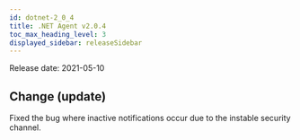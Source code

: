 ```yaml
---
id: dotnet-2_0_4
title: .NET Agent v2.0.4
toc_max_heading_level: 3
displayed_sidebar: releaseSidebar
---
```



Release date: 2021-05-10

## Change (update)

Fixed the bug where inactive notifications occur due to the instable security channel.
